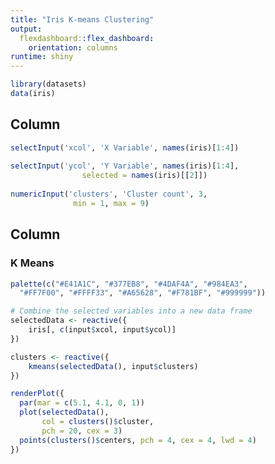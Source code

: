 ```yaml
---
title: "Iris K-means Clustering"
output: 
  flexdashboard::flex_dashboard:
    orientation: columns
runtime: shiny
---
```


```r
library(datasets)
data(iris)
```


Column {.sidebar}
---

```r
selectInput('xcol', 'X Variable', names(iris)[1:4])
    
selectInput('ycol', 'Y Variable', names(iris)[1:4],
                selected = names(iris)[[2]])
    
numericInput('clusters', 'Cluster count', 3,
              min = 1, max = 9)
```

Column
---

### K Means

```r
palette(c("#E41A1C", "#377EB8", "#4DAF4A", "#984EA3",
  "#FF7F00", "#FFFF33", "#A65628", "#F781BF", "#999999"))

# Combine the selected variables into a new data frame
selectedData <- reactive({
    iris[, c(input$xcol, input$ycol)]
})

clusters <- reactive({
    kmeans(selectedData(), input$clusters)
})

renderPlot({
  par(mar = c(5.1, 4.1, 0, 1))
  plot(selectedData(),
       col = clusters()$cluster,
       pch = 20, cex = 3)
  points(clusters()$centers, pch = 4, cex = 4, lwd = 4)
})
```
